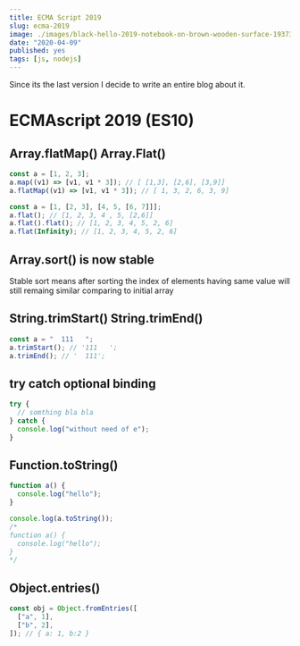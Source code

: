 ```yaml
---
title: ECMA Script 2019
slug: ecma-2019
image: ./images/black-hello-2019-notebook-on-brown-wooden-surface-1937337.jpg
date: "2020-04-09"
published: yes
tags: [js, nodejs]
---
```



Since its the last version I decide to write an entire blog about it.

# ECMAscript 2019 (ES10)

## Array.flatMap() Array.Flat()

<CodeDivWrapper>

<Highlight>

```js
const a = [1, 2, 3];
a.map((v1) => [v1, v1 * 3]); // [ [1,3], [2,6], [3,9]]
a.flatMap((v1) => [v1, v1 * 3]); // [ 1, 3, 2, 6, 3, 9]
```

</Highlight>

</CodeDivWrapper>

<CodeDivWrapper>

<Highlight>

```js
const a = [1, [2, 3], [4, 5, [6, 7]]];
a.flat(); // [1, 2, 3, 4 , 5, [2,6]]
a.flat().flat(); // [1, 2, 3, 4, 5, 2, 6]
a.flat(Infinity); // [1, 2, 3, 4, 5, 2, 6]
```

</Highlight>

</CodeDivWrapper>

## Array.sort() is now stable

Stable sort means after sorting the index of elements having same value will still remaing similar comparing to initial array

## String.trimStart() String.trimEnd()

<CodeDivWrapper>

<Highlight>

```js
const a = "  111   ";
a.trimStart(); // '111   ';
a.trimEnd(); // '  111';
```

</Highlight>

</CodeDivWrapper>

## try catch optional binding

<CodeDivWrapper>

<Highlight>

```js
try {
  // somthing bla bla
} catch {
  console.log("without need of e");
}
```

</Highlight>

</CodeDivWrapper>

## Function.toString()

<CodeDivWrapper>

<Highlight>

```js
function a() {
  console.log("hello");
}

console.log(a.toString());
/*
function a() {
  console.log("hello");
}
*/
```

</Highlight>

</CodeDivWrapper>

## Object.entries()

<CodeDivWrapper>

<Highlight>

```js
const obj = Object.fromEntries([
  ["a", 1],
  ["b", 2],
]); // { a: 1, b:2 }
```

</Highlight>

</CodeDivWrapper>
